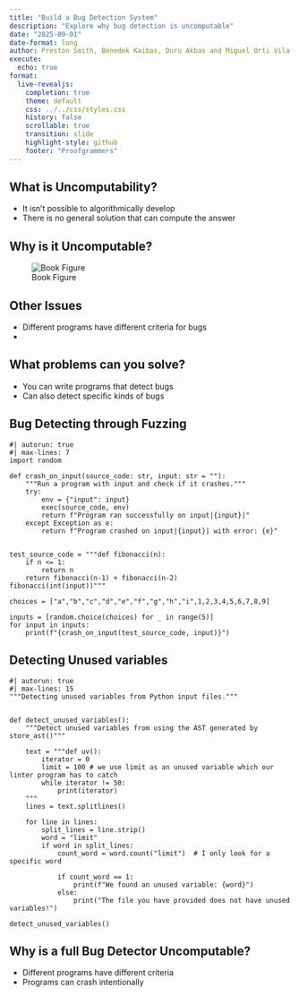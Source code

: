 ```yaml
---
title: "Build a Bug Detection System"
description: "Explore why bug detection is uncomputable"
date: "2025-09-01"
date-format: long
author: Preston Smith, Benedek Kaibas, Duru Akbas and Miguel Orti Vila
execute:
  echo: true
format:
  live-revealjs:
    completion: true
    theme: default
    css: ../../css/styles.css
    history: false
    scrollable: true
    transition: slide
    highlight-style: github
    footer: "Proofgrammers"
---
```


## What is Uncomputability?

- It isn't possible to algorithmically develop
- There is no general solution that can compute the answer

## Why is it Uncomputable?

![Book Figure](Screenshot%202025-09-01%20162256.png)

## Other Issues

- Different programs have different criteria for bugs 
- 

## What problems can you solve?

- You can write programs that detect bugs
- Can also detect specific kinds of bugs

## Bug Detecting through Fuzzing

```pyodide
#| autorun: true
#| max-lines: 7
import random

def crash_on_input(source_code: str, input: str = ""):
    """Run a program with input and check if it crashes."""
    try:
        env = {"input": input}
        exec(source_code, env)
        return f"Program ran successfully on input|{input}|"
    except Exception as e:
        return f"Program crashed on input|{input}| with error: {e}"


test_source_code = """def fibonacci(n):
    if n <= 1:
        return n
    return fibonacci(n-1) + fibonacci(n-2)
fibonacci(int(input))"""

choices = ["a","b","c","d","e","f","g","h","i",1,2,3,4,5,6,7,8,9]

inputs = [random.choice(choices) for _ in range(5)]
for input in inputs:
    print(f"{crash_on_input(test_source_code, input)}")
```

## Detecting Unused variables

```pyodide
#| autorun: true
#| max-lines: 15
"""Detecting unused variables from Python input files."""


def detect_unused_variables():
    """Detect unused variables from using the AST generated by store_ast()"""

    text = """def uv():
        iterator = 0
        limit = 100 # we use limit as an unused variable which our linter program has to catch
        while iterator != 50:
            print(iterator)
    """
    lines = text.splitlines()

    for line in lines:
        split_lines = line.strip()
        word = "limit"
        if word in split_lines:
            count_word = word.count("limit")  # I only look for a specific word

            if count_word == 1:
                print(f"We found an unused variable: {word}")
            else:
                print("The file you have provided does not have unused variables!")

detect_unused_variables()

```

## Why is a full Bug Detector Uncomputable?

- Different programs have different criteria 
- Programs can crash intentionally
